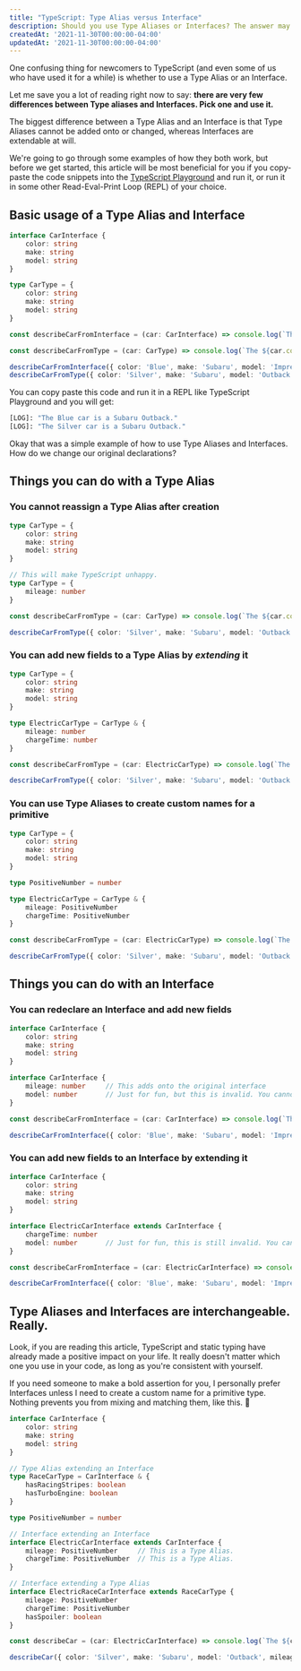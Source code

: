 ```yaml
---
title: "TypeScript: Type Alias versus Interface"
description: Should you use Type Aliases or Interfaces? The answer may surprise you.
createdAt: '2021-11-30T00:00:00-04:00'
updatedAt: '2021-11-30T00:00:00-04:00'
---
```


One confusing thing for newcomers to TypeScript (and even some of us who have used it for a while) is whether to use a Type Alias or an Interface.

Let me save you a lot of reading right now to say: **there are very few differences between Type aliases and Interfaces. Pick one and use it.**

The biggest difference between a Type Alias and an Interface is that Type Aliases cannot be added onto or changed, whereas Interfaces are extendable at will.

We're going to go through some examples of how they both work, but before we get started, this article will be most beneficial for you if you copy-paste the code snippets into the [TypeScript Playground](https://www.typescriptlang.org/play) and run it, or run it in some other Read-Eval-Print Loop (REPL) of your choice.

## Basic usage of a Type Alias and Interface

```TypeScript
interface CarInterface {
    color: string
    make: string
    model: string
}

type CarType = {
    color: string
    make: string
    model: string
}

const describeCarFromInterface = (car: CarInterface) => console.log(`The ${car.color} car is a ${car.make} ${car.model}.`);

const describeCarFromType = (car: CarType) => console.log(`The ${car.color} car is a ${car.make} ${car.model}.`);

describeCarFromInterface({ color: 'Blue', make: 'Subaru', model: 'Impreza' });
describeCarFromType({ color: 'Silver', make: 'Subaru', model: 'Outback' });
```

You can copy paste this code and run it in a REPL like TypeScript Playground and you will get:

```bash
[LOG]: "The Blue car is a Subaru Outback."
[LOG]: "The Silver car is a Subaru Outback."
```

Okay that was a simple example of how to use Type Aliases and Interfaces. How do we change our original declarations?

## Things you can do with a Type Alias

### You **cannot** reassign a Type Alias after creation

```TypeScript
type CarType = {
    color: string
    make: string
    model: string
}

// This will make TypeScript unhappy.
type CarType = {
    mileage: number
}

const describeCarFromType = (car: CarType) => console.log(`The ${car.color} car is a ${car.make} ${car.model}.`);

describeCarFromType({ color: 'Silver', make: 'Subaru', model: 'Outback', mileage: 1000 });
```

### You **can** add new fields to a Type Alias by _extending_ it

```TypeScript
type CarType = {
    color: string
    make: string
    model: string
}

type ElectricCarType = CarType & {
    mileage: number
    chargeTime: number
}

const describeCarFromType = (car: ElectricCarType) => console.log(`The ${car.color} car is a ${car.make} ${car.model} with ${car.mileage} miles. It charges in ${car.chargeTime} hours.`);

describeCarFromType({ color: 'Silver', make: 'Subaru', model: 'Outback', mileage: 1000, chargeTime: 5 });
```

### You **can** use Type Aliases to create custom names for a primitive

```TypeScript
type CarType = {
    color: string
    make: string
    model: string
}

type PositiveNumber = number

type ElectricCarType = CarType & {
    mileage: PositiveNumber
    chargeTime: PositiveNumber
}

const describeCarFromType = (car: ElectricCarType) => console.log(`The ${car.color} car is a ${car.make} ${car.model} with ${car.mileage} miles. It charges in ${car.chargeTime} hours.`);

describeCarFromType({ color: 'Silver', make: 'Subaru', model: 'Outback', mileage: 1000, chargeTime: 5 });
```

## Things you can do with an Interface

### You **can** redeclare an Interface and add new fields

```TypeScript
interface CarInterface {
    color: string
    make: string
    model: string
}

interface CarInterface {
    mileage: number     // This adds onto the original interface
    model: number       // Just for fun, but this is invalid. You cannot change the type after the initial declaration.
}

const describeCarFromInterface = (car: CarInterface) => console.log(`The ${car.color} car is a ${car.make} ${car.model}.`);

describeCarFromInterface({ color: 'Blue', make: 'Subaru', model: 'Impreza', mileage: 1000 });
```

### You **can** add new fields to an Interface by extending it

```TypeScript
interface CarInterface {
    color: string
    make: string
    model: string
}

interface ElectricCarInterface extends CarInterface {
    chargeTime: number
    model: number       // Just for fun, this is still invalid. You cannot change an extended type after the initial declaration.
}

const describeCarFromInterface = (car: ElectricCarInterface) => console.log(`The ${car.color} car is a ${car.make} ${car.model}. It charges in ${car.chargeTime} hours.`);

describeCarFromInterface({ color: 'Blue', make: 'Subaru', model: 'Impreza', chargeTime: 5 });
```

## Type Aliases and Interfaces are interchangeable. Really.

Look, if you are reading this article, TypeScript and static typing have already made a positive impact on your life. It really doesn't matter which one you use in your code, as long as you're consistent with yourself.

If you need someone to make a bold assertion for you, I personally prefer Interfaces unless I need to create a custom name for a primitive type. Nothing prevents you from mixing and matching them, like this. 🎉

```TypeScript
interface CarInterface {
    color: string
    make: string
    model: string
}

// Type Alias extending an Interface
type RaceCarType = CarInterface & {
    hasRacingStripes: boolean
    hasTurboEngine: boolean
}

type PositiveNumber = number

// Interface extending an Interface
interface ElectricCarInterface extends CarInterface {
    mileage: PositiveNumber     // This is a Type Alias.
    chargeTime: PositiveNumber  // This is a Type Alias.
}

// Interface extending a Type Alias
interface ElectricRaceCarInterface extends RaceCarType {
    mileage: PositiveNumber
    chargeTime: PositiveNumber
    hasSpoiler: boolean
}

const describeCar = (car: ElectricCarInterface) => console.log(`The ${car.color} car is a ${car.make} ${car.model} with ${car.mileage} miles. It charges in ${car.chargeTime} hours.`);

describeCar({ color: 'Silver', make: 'Subaru', model: 'Outback', mileage: 1000, chargeTime: 5 });
```
